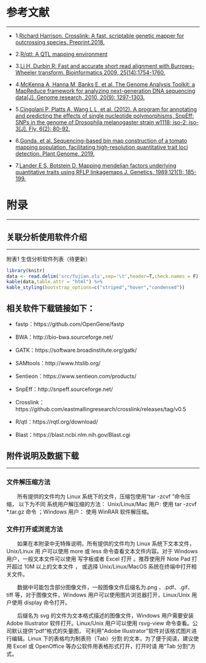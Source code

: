# 参考文献
 
***
- 1.[Richard Harrison. Crosslink: A fast, scriptable genetic mapper for outcrossing species. Preprint.2018.](https://www.biorxiv.org/content/10.1101/135277v2#:~:text=Summary%20Crosslink%20is%20genetic%20mapping%20software%20for%20outcrossing,several%20comparable%20programs%20whilst%20retaining%20a%20similar%20accuracy.)

- 2.[R/qtl: A QTL mapping environment](https://rqtl.org/.)

- 3.[Li H, Durbin R: Fast and accurate short read alignment with Burrows-Wheeler transform. Bioinformatics 2009, 25(14):1754-1760.](https://www.ncbi.nlm.nih.gov/pmc/articles/PMC2705234/)

- 4.[McKenna A, Hanna M, Banks E, et al. The Genome Analysis Toolkit: a MapReduce framework for analyzing next-generation DNA sequencing data[J]. Genome research, 2010, 20(9): 1297-1303.](https://www.ncbi.nlm.nih.gov/pmc/articles/PMC2928508/)

- 5.[Cingolani P, Platts A, Wang L L, et al. (2012). A program for annotating and predicting the effects of single nucleotide polymorphisms, SnpEff: SNPs in the genome of Drosophila  melanogaster strain w1118; iso-2; iso-3[J]. Fly, 6(2): 80-92.](https://www.ncbi.nlm.nih.gov/pmc/articles/PMC3679285/)

- 6.[Gonda, et al. Sequencing-based bin map construction of a tomato mapping population, facilitating high-resolution quantitative trait loci detection. Plant Genome. 2019.](https://pubmed.ncbi.nlm.nih.gov/30951101/)

- 7.[Lander E S, Botstein D. Mapping mendelian factors underlying quantitative traits using RFLP linkagemaps J. Genetics, 1989,121(1): 185-199.](https://www.ncbi.nlm.nih.gov/pmc/articles/PMC1203601/)



# 附录

***

## 关联分析使用软件介绍

***


<p class='mark'>附表1 生信分析软件列表（待更新）</p>

```r
library(knitr)
data <- read.delim('src/fujian.xls',sep='\t',header=T,check.names = F)
kable(data,table.attr = "html") %>%
kable_styling(bootstrap_options=c("striped","hover","condensed"))
```

## 相关软件下载链接如下：

- fastp：https://github.com/OpenGene/fastp

- BWA：http://bio-bwa.sourceforge.net/

- GATK：https://software.broadinstitute.org/gatk/

- SAMtools：http://www.htslib.org/

- Sentieon：https://www.sentieon.com/products/

- SnpEff：http://snpeff.sourceforge.net/

- Crosslink：https://github.com/eastmallingresearch/crosslink/releases/tag/v0.5

- R/qtl：https://rqtl.org/download/

- Blast：https://blast.ncbi.nlm.nih.gov/Blast.cgi

## 附件说明及数据下载

***

### 文件解压缩方法

&emsp;&emsp;所有提供的文件均为 Linux 系统下的文件，压缩包使用“tar -zcvf ”命令压缩， 以下为不同 系统用户解压缩的方法：  Unix/Linux/Mac 用户:  使用 tar -zcvf *.tar.gz 命令 ；Windows 用户： 使用 WinRAR 软件解压缩。

### 文件打开或浏览方法

&emsp;&emsp;如果在本附录中无特殊说明，所有提供的文件均为 Linux 系统下文本文件，Unix/Linux 用 户可以使用 more 或 less 命令查看文本文件内容。对于 Windows 用户，一般文本文件可以使用 写字板或者 Excel 打开 。推荐使用开 Note Pad 打开超过 10M  以上的文本文件 ， 或选择 Unix/Linux/MacOS 系统在终端中打开相关文件。

&emsp;&emsp;数据中可能包含部分图像文件，一般图像文件后缀名为.png 、.pdf、.gif、tiff 等，对于图像文件，Windows 用户可以使用图片浏览器打开，Linux/Unix 用户使用 display 命令打开。

&emsp;&emsp;后缀名为 svg 的文件为文本格式描述的图像文件，Windows 用户需要安装 Adobe Illustrator 软件打开。Linux/Unix 用户可以使用 rsvg-view 命令查看。公司默认提供“pdf“格式的矢量图， 可利用"Adobe Illustrator"软件对该格式图片进行编辑。Linux 下的表格均为制表符（Tab）分割 的文本，为了便于阅读，建议使用 Excel 或 OpenOffice 等办公软件用表格形式打开，打开时请 用“Tab 分割”方式。


